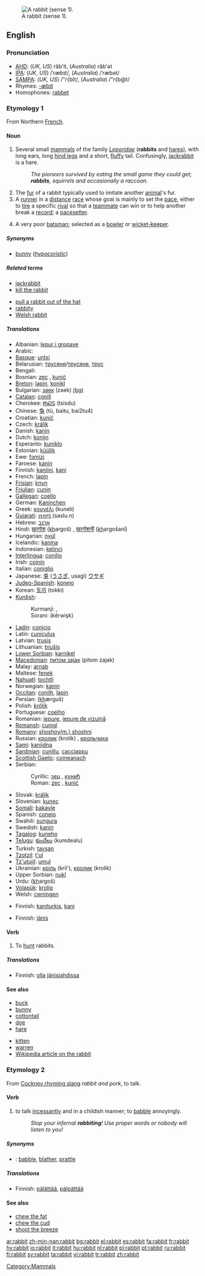 [[Image:Sylvilagus floridanus 14136.JPG|thumb|A rabbit (sense 1).]]
==English==
{{wikipedia}}
{{wikipedia|Leporidae}}

===Pronunciation===
*[[w:AHD|AHD]]: (''UK, US'') răb'it, (''Australia'') răb'ət
*[[w:IPA|IPA]]: (''UK, US'') /ˈræbɪt/, (''Australia'') /ˈræbət/
*[[w:SAMPA|SAMPA]]: (''UK, US'') /"r{bIt/, (''Australia'') /"r{b@t/
*Rhymes: [[Rhymes:English:-æbɪt|-æbɪt]]
*Homophones: [[rabbet]]

===Etymology 1===
From Northern [[French]].

====Noun====
{{en-noun}}

# Several small [[mammal]]s of the family ''[[Leporidae]]'' ('''rabbits''' and [[hare]]s), with long ears, long [[hind leg]]s and a short, [[fluffy]] tail. Confusingly, [[jackrabbit]] is a hare.
#:''The pioneers survived by eating the small game they could get; '''rabbits''', squirrels and occasionally a raccoon.''
# The [[fur]] of a rabbit typically used to imitate another [[animal]]'s fur.
# A [[runner]] in a [[distance]] [[race]] whose goal is mainly to set the [[pace]], either to [[tire]] a specific [[rival]] so that a [[teammate]] can win or to help another break a [[record]]; a [[pacesetter]].
# {{cricket}} A very poor [[batsman]]; selected as a [[bowler]] or [[wicket-keeper]].

=====Synonyms=====
*[[bunny]] (''[[hypocoristic]]'')

=====Related terms=====
{{top2}}
*[[jackrabbit]]
*[[kill the rabbit]]
{{mid2}}
*[[pull a rabbit out of the hat]]
*[[rabbity]]
*[[Welsh rabbit]]
{{bottom}}

=====Translations=====
{{trans-top|mammal}}
*Albanian: [[lepur i gropave]]
*Arabic: {{ARchar|[[ارنب|أرْنَب]]}}
*[[Basque]]: [[untxi]]
*Belarusian: [[трусяня]]/[[трусяне]], [[трус]]
*Bengali: {{BNchar|[[খরেগাশ]]}}
*Bosnian: [[zec#Bosnian|zec]] {{m}}, [[kunić#Bosnian|kunić]] {{m}}
*[[Breton]]: [[lapin]], [[konikl]]
*Bulgarian: [[заек]] (zaek) [[:bg:заек|(bg)]]
*[[Catalan]]: [[conill]]
*Cherokee: [[ᏥᏍᏚ]] (tsisdu)
*Chinese: [[兔]] (tù, baitu, bai2tu4)
*Croatian: [[kunić#Croatian|kunić]] {{m}}
*Czech: [[králík]]
*Danish: [[kanin]] {{c}}
*Dutch: [[konijn]] {{n}}
*Esperanto: [[kuniklo]]
*Estonian: [[küülik]]
*Ewe: [[fɔmizi]]
*Faroese: [[kanin]]
*Finnish: [[kaniini]], [[kani]]
*French: [[lapin]] {{m}}
*[[Frisian]]: [[knyn]]
*[[Friulian]]: [[cunin]]
*[[Gallegan]]: [[coello]]
*German: [[Kaninchen]] {{n}}
*Greek: [[κουνέλι]] (kuneli) {{n}}
*[[Gujarati]]: [[સસલું]] (saslu.n)
*Hebrew: [[ארנב]]
*Hindi: [[ख़रगोश]] (<u>kh</u>argoš) {{m}}, [[ख़रगोशनी]] (<u>kh</u>argošanī) {{f}}
*Hungarian: [[nyúl]]
*Icelandic: [[kanína]]
*Indonesian: [[kelinci]]
*[[Interlingua]]: [[conilio]]
*Irish: [[coinín]]
*Italian: [[coniglio]] {{m}}
*Japanese: [[兎]] ([[うさぎ]], usagi) [[ウサギ]]
*[[Judeo-Spanish]]: [[konejo]]
*Korean: [[토끼]] (tokki)
*[[Kurdish]]:
*:Kurmanji: {{trad|ku|kêroşk}}, {{trad|ku|xirrnîfk}}
*:Sorani: {{KUchar|[[که‌روێشک]]}} (kêrwişk)
{{trans-mid}}
*[[Ladin]]: [[conicio]]
*Latin: [[cuniculus]] {{m}}
*Latvian: [[trusis]]
*Lithuanian: [[triušis]]
*[[Lower Sorbian]]: [[karnikel]]
*[[Macedonian]]: [[питом заjак]] (pitom zajak)
*Malay: [[arnab]]
*Maltese: [[fenek]]
*[[Nahuatl]]: [[tochtli]]
*Norwegian: [[kanin]] {{m}}
*[[Occitan]]: [[conilh]], [[lapin]]
*Persian: {{FAchar|[[خرگوش#Persian|خرگوش]]}} (<u>kh</u>ærguš)
*Polish: [[królik]]
*Portuguese: [[coelho]] {{m}}
*Romanian: [[iepure]], [[iepure de vizuină]]
*[[Romansh]]: [[cunigl]]
*[[Romany]]: [[shoshoy(m.) shoshni]] {{f}}
*Russian: [[кролик]] (krolik) {{m}}, [[крольчиха]] {{f}}
*[[Sami]]: [[kaniidna]]
*[[Sardinian]]: [[cunillu]], [[cacciappu]]
*[[Scottish Gaelic]]: [[coineanach]] {{m}}
*Serbian:
*:Cyrillic: [[зец#Serbian|зец]] {{m}}, [[кунић#Serbian|кунић]] {{m}}
*:Roman: [[zec#Serbian|zec]] {{m}}, [[kunić#Serbian|kunić]] {{m}}
*Slovak: [[králik]]
*Slovenian: [[kunec]] {{m}}
*[[Somali]]: [[bakayle]]
*Spanish: [[conejo]] {{m}}
*Swahili: [[sungura]]
*Swedish: [[kanin]] {{c}}
*[[Tagalog]]: [[kuneho]]
*[[Telugu]]: [[కుందేలు]] (kumdealu)
*Turkish: [[tavşan]]
*[[Tzotzil]]: [[t'ul]]
*[[Tz'utujil]]: [[umul]]
*Ukrainian: [[кріль]] (kril'), [[кролик]] (krolik)
*Upper Sorbian: [[nukl]]
*Urdu: {{URchar|[[خرگوش#Urdu|خرگوش]]}} (<u>kh</u>argoš) {{m}}
*[[Volapük]]: [[krolig]]
*Welsh: [[cwningen]]
{{trans-bottom}}

{{trans-top|fur}}
*Finnish: [[kaniturkis]], [[kani]]
{{trans-bottom}}

{{trans-top|pacesetter}}
*Finnish: [[jänis]]
{{trans-bottom}}

{{trans-top|poor batsman}}
{{trans-bottom}}

====Verb====
{{en-verb|rabbits|rabbitting|rabbitted}}

# {{intransitive}} To [[hunt]] rabbits.

=====Translations=====
{{trans-top|to hunt rabbits}}
*Finnish: [[olla]] [[jänisjahti|jänisjahdissa]]
{{trans-bottom}}

====See also====
{{top2}}
*[[buck]]
*[[bunny]]
*[[cottontail]]
*[[doe]]
*[[hare]]
{{mid2}}
*[[kitten]]
*[[warren]]
*[[w:rabbit|Wikipedia article on the rabbit]]
{{bottom}}

===Etymology 2===
From [[Cockney rhyming slang]] ''rabbit and pork'', to talk.

====Verb====
{{en-verb|rabbits|rabbitting|rabbitted}}

# {{context|UK|intransitive}} to talk [[incessantly]] and in a childish manner; to [[babble]] annoyingly.
#: ''Stop your infernal '''rabbiting'''! Use proper words or nobody will listen to you!''

=====Synonyms=====
*{{italbrac|to talk incessantly and childishly}}: [[babble]], [[blather]], [[prattle]]

=====Translations=====
{{trans-top|to talk incessantly and childishly}}
*Finnish: [[pälättää]], [[pälpättää]]
{{trans-bottom}}

====See also====
* [[chew the fat]]
* [[chew the cud]] {{UK}}
* [[shoot the breeze]] {{US}}

[[Category:Mammals]]

[[ar:rabbit]]
[[zh-min-nan:rabbit]]
[[bg:rabbit]]
[[el:rabbit]]
[[es:rabbit]]
[[fa:rabbit]]
[[fr:rabbit]]
[[hy:rabbit]]
[[io:rabbit]]
[[it:rabbit]]
[[hu:rabbit]]
[[nl:rabbit]]
[[pl:rabbit]]
[[pt:rabbit]]
[[ru:rabbit]]
[[fi:rabbit]]
[[sv:rabbit]]
[[ta:rabbit]]
[[vi:rabbit]]
[[tr:rabbit]]
[[zh:rabbit]]